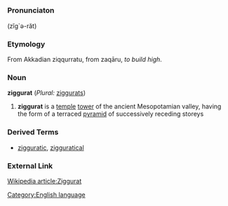 =={{en}}==
[[Category:English language]]
===Pronunciaton===
(zĭg`ə-răt)

===Etymology===
From Akkadian ziqqurratu, from zaqāru, ''to build high''.<!-- Akkadian needs to be put in native script -->
===Noun===
'''ziggurat''' (''Plural:'' [[ziggurat]]s)
#'''ziggurat ''' is a [[temple]] [[tower]] of the ancient Mesopotamian valley, having the form of a terraced [[pyramid]] of successively receding storeys

===Derived Terms===
*[[zigguratic]], [[zigguratical]]
===External Link===
[http://en.wikipedia.org/wiki/Ziggurat Wikipedia article:Ziggurat]